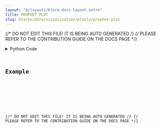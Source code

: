 ```yaml
---
layout: "@/layouts/block-docs-layout.astro"
title: PROPHET_PLOT
slug: blocks/data/visualization/plotly/prophet-plot
---
```


{/* DO NOT EDIT THIS FILE! IT IS BEING AUTO GENERATED */}
{/* PLEASE REFER TO THE CONTRIBUTION GUIDE ON THE DOCS PAGE */}


<PythonDocsDisplay docstring={docstring} />
<details>
<summary>Python Code</summary>



<Code code={pythonCode} lang="py" wrap theme="dracula" />

[Find this Flojoy Block on GitHub](https://github.com/flojoy-ai/blocks/blob/main/blocks/DATA/VISUALIZATION/PLOTLY/PROPHET_PLOT/PROPHET_PLOT.py)

</details>

## Example


<GetHelpWidget />


<AppDisplay app={app} blockName="PROPHET_PLOT" client:visible />


<Example />

{/* DO NOT EDIT THIS FILE! IT IS BEING AUTO GENERATED */}
{/* PLEASE REFER TO THE CONTRIBUTION GUIDE ON THE DOCS PAGE */}
